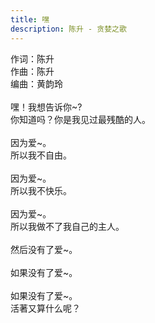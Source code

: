 ```yaml
---
title: 嘿
description: 陈升 - 贪婪之歌
---
```


作词：陈升<br />作曲：陈升<br />编曲：黄韵玲<br /><br />嘿！我想告诉你~?<br />你知道吗？你是我见过最残酷的人。<br /><br />因为爱~。<br />所以我不自由。<br /><br />因为爱~。<br />所以我不快乐。<br /><br />因为爱~。<br />所以我做不了我自己的主人。<br /><br />然后没有了爱~。<br /><br />如果没有了爱~。<br /><br />如果没有了爱~。<br />活著又算什么呢？